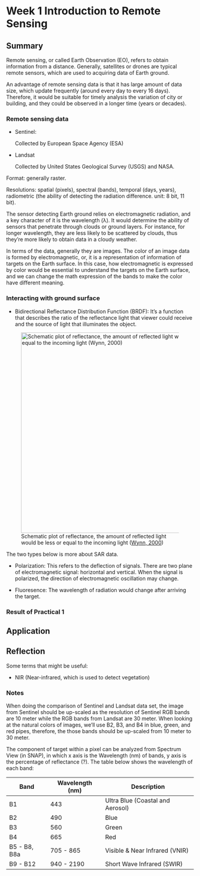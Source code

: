# Week 1 Introduction to Remote Sensing

## Summary

Remote sensing, or called Earth Observation (EO), refers to obtain information from a distance. Generally, satellites or drones are typical remote sensors, which are used to acquiring data of Earth ground.

An advantage of remote sensing data is that it has large amount of data size, which update frequently (around every day to every 16 days). Therefore, it would be suitable for timely analysis the variation of city or building, and they could be observed in a longer time (years or decades).

### Remote sensing data

-   Sentinel:

    Collected by European Space Agency (ESA)

-   Landsat

    Collected by United States Geological Survey (USGS) and NASA.

Format: generally raster.

Resolutions: spatial (pixels), spectral (bands), temporal (days, years), radiometric (the ability of detecting the radiation difference. unit: 8 bit, 11 bit).

The sensor detecting Earth ground relies on electromagnetic radiation, and a key character of it is the wavelength (λ). It would determine the ability of sensors that penetrate through clouds or ground layers. For instance, for longer wavelength, they are less likely to be scattered by clouds, thus they're more likely to obtain data in a cloudy weather.

In terms of the data, generally they are images. The color of an image data is formed by electromagnetic, or, it is a representation of information of targets on the Earth surface. In this case, how electromagnetic is expressed by color would be essential to understand the targets on the Earth surface, and we can change the math expression of the bands to make the color have different meaning.

### Interacting with ground surface

-   Bidirectional Reflectance Distribution Function (BRDF): It's a function that describes the ratio of the reflectance light that viewer could receive and the source of light that illuminates the object.

![Schematic plot of reflectance, the amount of reflected light would be less or equal to the incoming light ([Wynn, 2000](https://www.cs.princeton.edu/courses/archive/fall06/cos526/tmp/wynn.pdf))](Screenshot%202024-03-01%20at%2015.41.50.png){fig-align="center" width="537"}

The two types below is more about SAR data.

-   Polarization: This refers to the deflection of signals. There are two plane of electromagnetic signal: horizontal and vertical. When the signal is polarized, the direction of electromagnetic oscillation may change.

-   Fluoresence: The wavelength of radiation would change after arriving the target.

### Result of Practical 1

## Application

## Reflection

Some terms that might be useful:

-   NIR (Near-infrared, which is used to detect vegetation)

### Notes

When doing the comparison of Sentinel and Landsat data set, the image from Sentinel should be up-scaled as the resolution of Sentinel RGB bands are 10 meter while the RGB bands from Landsat are 30 meter. When looking at the natural colors of images, we'll use B2, B3, and B4 in blue, green, and red pipes, therefore, the those bands should be up-scaled from 10 meter to 30 meter.

The component of target within a pixel can be analyzed from Spectrum View (in SNAP), in which x axis is the Wavelength (nm) of bands, y axis is the percentage of reflectance (?). The table below shows the wavelength of each band:

| Band         | Wavelength (nm) | Description                      |
|--------------|-----------------|----------------------------------|
| B1           | 443             | Ultra Blue (Coastal and Aerosol) |
| B2           | 490             | Blue                             |
| B3           | 560             | Green                            |
| B4           | 665             | Red                              |
| B5 - B8, B8a | 705 - 865       | Visible & Near Infrared (VNIR)   |
| B9 - B12     | 940 - 2190      | Short Wave Infrared (SWIR)       |
